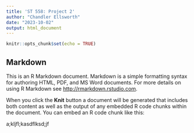 ```yaml
---
title: 'ST 558: Project 2'
author: "Chandler Ellsworth"
date: "2023-10-02"
output: html_document
---
```


```r
knitr::opts_chunk$set(echo = TRUE)
```

##  Markdown

This is an R Markdown document. Markdown is a simple formatting syntax for authoring HTML, PDF, and MS Word documents. For more details on using R Markdown see <http://rmarkdown.rstudio.com>.

When you click the **Knit** button a document will be generated that includes both content as well as the output of any embedded R code chunks within the document. You can embed an R code chunk like this:


a;kljfl;kasdflksd;jf